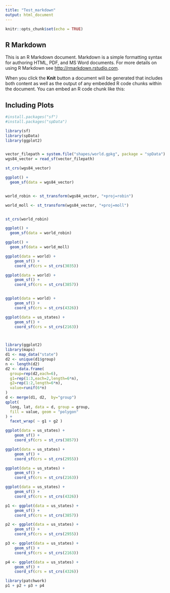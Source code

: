 ```yaml
---
title: "Test_markdown"
output: html_document
---
```


```r
knitr::opts_chunk$set(echo = TRUE)
```

## R Markdown

This is an R Markdown document. Markdown is a simple formatting syntax for authoring HTML, PDF, and MS Word documents. For more details on using R Markdown see <http://rmarkdown.rstudio.com>.

When you click the **Knit** button a document will be generated that includes both content as well as the output of any embedded R code chunks within the document. You can embed an R code chunk like this:

## Including Plots



```r
#install.packages("sf")
#install.packages("spData")

library(sf)
library(spData)
library(ggplot2)


vector_filepath = system.file("shapes/world.gpkg", package = "spData")
wgs84_vector = read_sf(vector_filepath)

st_crs(wgs84_vector)

ggplot() +
  geom_sf(data = wgs84_vector)


world_robin <- st_transform(wgs84_vector, "+proj=robin")

world_moll <- st_transform(wgs84_vector, "+proj=moll")  


st_crs(world_robin)

ggplot() +
  geom_sf(data = world_robin)

ggplot() +
  geom_sf(data = world_moll)
```
```r

ggplot(data = world) +
    geom_sf() +
    coord_sf(crs = st_crs(3035))

ggplot(data = world) +
    geom_sf() +
    coord_sf(crs = st_crs(3857))


ggplot(data = world) +
    geom_sf() +
    coord_sf(crs = st_crs(4326))

ggplot(data = us_states) +
    geom_sf() +
    coord_sf(crs = st_crs(2163))



library(ggplot2)
library(maps)
d1 <- map_data("state")
d2 <- unique(d1$group)
n <- length(d2)
d2 <- data.frame( 
  group=rep(d2,each=6), 
  g1=rep(1:3,each=2,length=6*n),
  g2=rep(1:2,length=6*n),
  value=runif(6*n)
)
d <- merge(d1, d2,  by="group")
qplot(
  long, lat, data = d, group = group, 
  fill = value, geom = "polygon" 
) + 
  facet_wrap( ~ g1 + g2 )

```

```r


ggplot(data = us_states) +
    geom_sf() +
    coord_sf(crs = st_crs(3857))

ggplot(data = us_states) +
    geom_sf() +
    coord_sf(crs = st_crs(2955))

ggplot(data = us_states) +
    geom_sf() +
    coord_sf(crs = st_crs(2163))

ggplot(data = us_states) +
    geom_sf() +
    coord_sf(crs = st_crs(4326))

```

```r


p1 <- ggplot(data = us_states) +
    geom_sf() +
    coord_sf(crs = st_crs(3857))

p2 <- ggplot(data = us_states) +
    geom_sf() +
    coord_sf(crs = st_crs(2955))

p3 <- ggplot(data = us_states) +
    geom_sf() +
    coord_sf(crs = st_crs(2163))

p4 <- ggplot(data = us_states) +
    geom_sf() +
    coord_sf(crs = st_crs(4326))

library(patchwork)
p1 + p2 + p3 + p4


```





